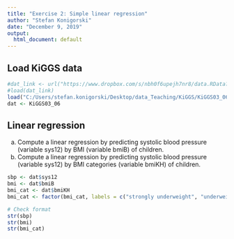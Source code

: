 ```yaml
---
title: "Exercise 2: Simple linear regression"
author: "Stefan Konigorski"
date: "December 9, 2019"
output:
  html_document: default
---
```


## Load KiGGS data

```r
#dat_link <- url("https://www.dropbox.com/s/nbh0f6upejh7nr8/data.RData?dl=1")
#load(dat_link)
load("C:/Users/stefan.konigorski/Desktop/data_Teaching/KiGGS/KiGGS03_06.RData")
dat <- KiGGS03_06
```

## Linear regression

a) Compute a linear regression by predicting systolic blood pressure (variable sys12) by BMI (variable bmiB) of children.
b) Compute a linear regression by predicting systolic blood pressure (variable sys12) by BMI categories (variable bmiKH) of children.

```r

sbp <- dat$sys12
bmi <- dat$bmiB
bmi_cat <- dat$bmiKH
bmi_cat <- factor(bmi_cat, labels = c("strongly underweight", "underweight", "normal weight", "overweight", "obese"))  

# Check format
str(sbp)
str(bmi)
str(bmi_cat)
```

